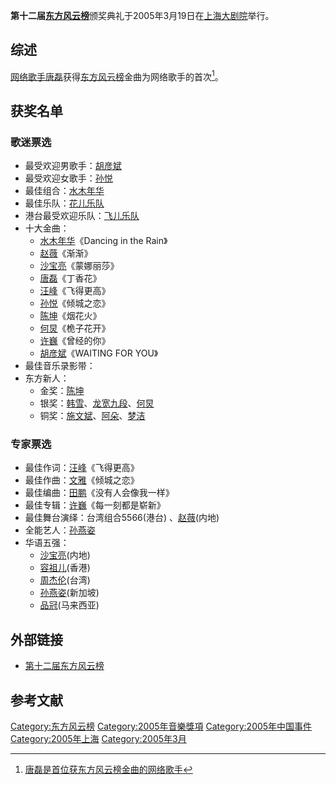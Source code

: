 '''第十二届[[东方风云榜|东方风云榜]]'''颁奖典礼于2005年3月19日在[[上海大剧院|上海大剧院]]举行。

==综述==
[[网络歌手|网络歌手]][[唐磊|唐磊]]获得[[东方风云榜|东方风云榜]]金曲为网络歌手的首次<ref>[http://ent.sina.com.cn/y/2005-03-19/1954680598.html 唐磊是首位获东方风云榜金曲的网络歌手]</ref>。
==获奖名单==
===歌迷票选===
*最受欢迎男歌手：[[胡彦斌|胡彦斌]]
*最受欢迎女歌手：[[孙悦_(歌手)|孙悦]]
*最佳组合：[[水木年华|水木年华]]
*最佳乐队：[[花儿乐队|花儿乐队]]
*港台最受欢迎乐队：[[飞儿乐队|飞儿乐队]]
*十大金曲：
**[[水木年华|水木年华]]《Dancing in the Rain》
**[[赵薇|赵薇]]《渐渐》
**[[沙宝亮|沙宝亮]]《蒙娜丽莎》
**[[唐磊|唐磊]]《丁香花》
**[[汪峰|汪峰]]《飞得更高》
**[[孙悦_(歌手)|孙悦]]《倾城之恋》
**[[陈坤|陈坤]]《烟花火》
**[[何炅|何炅]]《桅子花开》
**[[许巍|许巍]]《曾经的你》
**[[胡彦斌|胡彦斌]]《WAITING FOR YOU》
*最佳音乐录影带：
*东方新人：
**金奖：[[陈坤|陈坤]]
**银奖：[[韩雪|韩雪]]、[[龙宽九段|龙宽九段]]、[[何炅|何炅]]
**铜奖：[[施文斌|施文斌]]、[[阿朵|阿朵]]、[[梦洁|梦洁]]

===专家票选===
*最佳作词：[[汪峰|汪峰]]《飞得更高》
*最佳作曲：[[文雅|文雅]]《倾城之恋》
*最佳编曲：[[田鹏|田鹏]]《没有人会像我一样》
*最佳专辑：[[许巍|许巍]]《每一刻都是崭新》
*最佳舞台演绎：台湾组合5566(港台) 、[[赵薇|赵薇]](内地)
*全能艺人：[[孙燕姿|孙燕姿]]
*华语五强：
**[[沙宝亮|沙宝亮]](内地)
**[[容祖儿|容祖儿]](香港)
**[[周杰伦|周杰伦]](台湾)
**[[孙燕姿|孙燕姿]](新加坡)
**[[品冠|品冠]](马来西亚)
==外部链接==
* [http://ent.sina.com.cn/f/12thdfmusic/index.shtml 第十二届东方风云榜]

==参考文献==
<div class="references-small">
<references />
</div>
{{东方风云榜}}
[[Category:东方风云榜|Category:东方风云榜]]
[[Category:2005年音樂獎項|Category:2005年音樂獎項]]
[[Category:2005年中国事件|Category:2005年中国事件]]
[[Category:2005年上海|Category:2005年上海]]
[[Category:2005年3月|Category:2005年3月]]